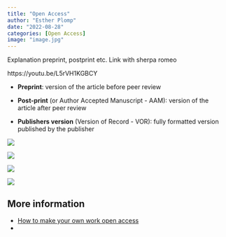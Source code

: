 ---
title: "Open Access"
author: "Esther Plomp"
date: "2022-08-28"
categories: [Open Access]
image: "image.jpg"
---

Explanation preprint, postprint etc. Link with sherpa romeo

https://youtu.be/L5rVH1KGBCY

-   **Preprint**: version of the article before peer review

-   **Post-print** (or Author Accepted Manuscript - AAM): version of the article after peer review

-   **Publishers version** (Version of Record - VOR): fully formatted version published by the publisher

![](images/paste-4A0F3BC6.png)

![](images/article_repositories.png)

[![](images/FeDYFh6X0AAFBOr.jpg)](https://twitter.com/AStrasser116/status/1576648460194807808/photo/1)

![](images/paste-C573648A.png)

## More information

-   [How to make your own work open access](https://cyber.harvard.edu/hoap/How_to_make_your_own_work_open_access)
-   
